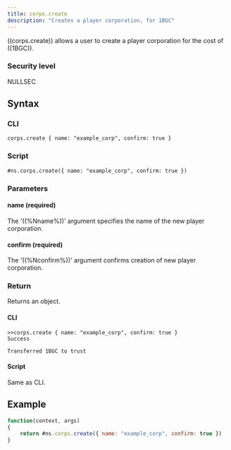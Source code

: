 ```yaml
---
title: corps.create
description: "Creates a player corporation, for 1BGC"
---
```


((corps.create)) allows a user to create a player corporation for the cost of ((1BGC)).

### Security level

NULLSEC

## Syntax

### CLI

```
corps.create { name: "example_corp", confirm: true }
```

### Script

```
#ns.corps.create({ name: "example_corp", confirm: true })
```

### Parameters

#### name (required)

The '((%Nname%))' argument specifies the name of the new player corporation.

#### confirm (required)

The '((%Nconfirm%))' argument confirms creation of new player corporation.

### Return

Returns an object.

#### CLI

```
>>corps.create { name: "example_corp", confirm: true }
Success

Transferred 1BGC to trust
```

#### Script

Same as CLI.

## Example

```js
function(context, args)
{
	return #ns.corps.create({ name: "example_corp", confirm: true })
}
```
